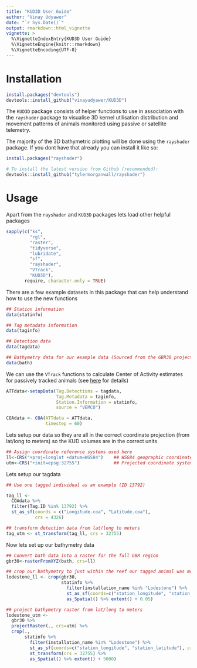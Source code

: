 ```yaml
---
title: "KUD3D User Guide"
author: "Vinay Udyawer"
date: "`r Sys.Date()`"
output: rmarkdown::html_vignette
vignette: >
  %\VignetteIndexEntry{KUD3D User Guide}
  %\VignetteEngine{knitr::rmarkdown}
  %\VignetteEncoding{UTF-8}
---
```


# Installation

```r
install.packages("devtools")
devtools::install_github("vinayudyawer/KUD3D")
```

The `KUD3D` package consists of helper functions to use in association with the `rayshader` package to visualise 3D kernel utilisation distribution and movement patterns of animals monitored using passive or satellite telemetry.

The majority of the 3D bathymetric plotting will be done using the `rayshader` package. If you dont have that already you can install it like so:

```r
install.packages("rayshader")

# To install the latest version from Github (recommended):
devtools::install_github("tylermorganwall/rayshader")
```

# Usage

Apart from the `rayshader` and `KUD3D` packages lets load other helpful packages

```r
sapply(c("ks",
         "rgl",
         "raster",
         "tidyverse",
         "lubridate",
         "sf",
         "rayshader",
         "VTrack",
         "KUD3D"),
       require, character.only = TRUE)

```

There are a few example datasets in this package that can help understand how to use the new functions

```r
## Station information
data(statinfo)

## Tag metadata information
data(taginfo)

## Detection data
data(tagdata)

## Bathymetry data for our example data (Sourced from the GBR30 project)
data(bath)
```


We can use the `VTrack` functions to calculate Center of Activity estimates for passively tracked animals (see [here](http://vinayudyawer.github.io/ATT/docs/ATT_Vignette.html) for details)

```r
ATTdata<-setupData(Tag.Detections = tagdata,
                   Tag.Metadata = taginfo,
                   Station.Information = statinfo,
                   source = "VEMCO")

COAdata <- COA(ATTdata = ATTdata,
               timestep = 60)
```


Lets setup our data so they are all in the correct coordinate projection (from lat/long to meters) so the KUD volumes are in the correct units

```r
## Assign coordinate reference systems used here
ll<-CRS("+proj=longlat +datum=WGS84")    ## WSG84 geographic coordinate system (lat/long)
utm<-CRS("+init=epsg:32755")             ## Projected coordinate system for the Great Barrier Reef (EPSG 32755; in meters)
```

Lets setup our tagdata

```r
## Use one tagged individual as an example (ID 13792)

tag_ll <-
  COAdata %>%
  filter(Tag.ID %in% 13792) %>%
  st_as_sf(coords = c("Longitude.coa", "Latitude.coa"),
           crs = 4326)

## transform detection data from lat/long to meters
tag_utm <- st_transform(tag_ll, crs = 32755)
```

Now lets set up our bathymetry data
```r
## Convert bath data into a raster for the full GBR region
gbr30<-rasterFromXYZ(bath, crs=ll)

## crop our bathymetry to just within the reef our tagged animal was monitored (i.e. Lodestone Reef)
lodestone_ll <- crop(gbr30,
                     statinfo %>%
                       filter(installation_name %in% "Lodestone") %>%
                       st_as_sf(coords=c("station_longitude", "station_latitude"), crs=4326) %>%
                       as_Spatial() %>% extent() + 0.05)

## project bathymetry raster from lat/long to meters
lodestone_utm <-
  gbr30 %>%
  projectRaster(., crs=utm) %>%
  crop(.,
       statinfo %>%
         filter(installation_name %in% "Lodestone") %>%
         st_as_sf(coords=c("station_longitude", "station_latitude"), crs=4326) %>%
         st_transform(crs = 32755) %>%
         as_Spatial() %>% extent() + 5000)

```









